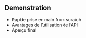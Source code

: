 ## Demonstration
- Rapide prise en main from scratch
- Avantages de l'utilisation de l'API
- Aperçu final
